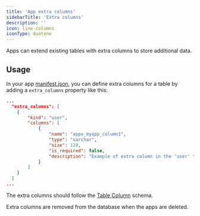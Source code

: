 ```yaml
---
title: 'App extra columns'
sidebarTitle: 'Extra columns'
description: ''
icon: line-columns
iconType: duotone
---
```


Apps can extend existing tables with extra columns to store additional data.

## Usage

In your app [manifest.json](/app-manifest-reference), you can define extra columns for a table by adding a `extra_columns` property like this:

```json
...
  "extra_columns": [
    {
        "kind": "user",
        "columns": [
            {
                "name": "appx_myapp_column1",
                "type": "varchar",
                "size": 128,
                "is_required": false,
                "description": "Example of extra column in the 'user' table"
            }
        ]
    }
  ]
...
```

The extra columns should follow the [Table Column](/apps-development/app-manifest-reference#table-column) schema.

<Tip>Extra columns are removed from the database when the apps are deleted.</Tip>
